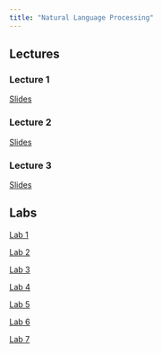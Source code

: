 ```yaml
---
title: "Natural Language Processing"
---
```



## Lectures

### Lecture 1

[Slides](./nlp_lec1.qmd)

### Lecture 2

[Slides](https://web.stanford.edu/~jurafsky/slp3/slides/lm24aug.pdf)

### Lecture 3

[Slides](./nlp_lec3.qmd)

## Labs

[Lab 1](./nlp_lab1.qmd)

[Lab 2](./nlp_lab2.qmd)

[Lab 3](./nlp_lab3.qmd)

[Lab 4](./nlp_lab4.qmd)

[Lab 5](./nlp_lab5.qmd)

[Lab 6](./nlp_lab6.qmd)

[Lab 7](./nlp_lab7.qmd)
